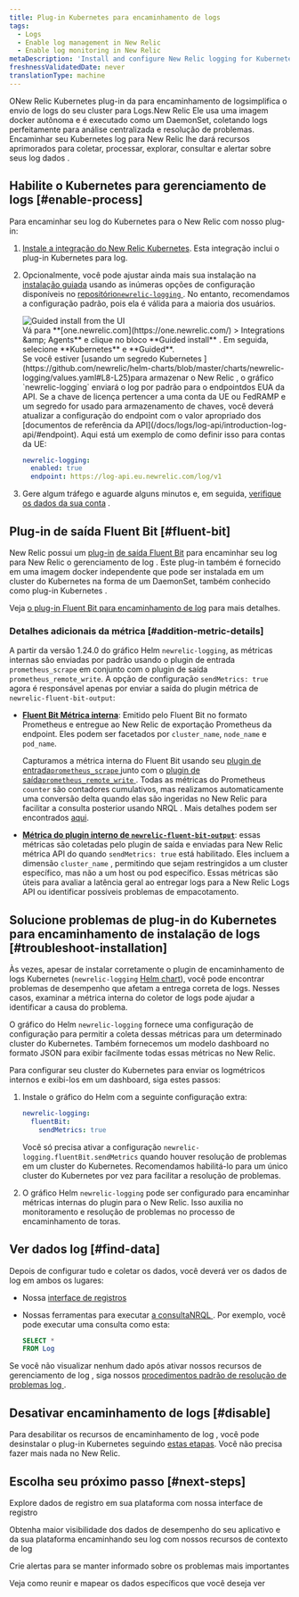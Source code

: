 ```yaml
---
title: Plug-in Kubernetes para encaminhamento de logs
tags:
  - Logs
  - Enable log management in New Relic
  - Enable log monitoring in New Relic
metaDescription: 'Install and configure New Relic logging for Kubernetes, so you can use enhanced log management capabilities.'
freshnessValidatedDate: never
translationType: machine
---
```


ONew Relic Kubernetes plug-in da para encaminhamento de logsimplifica o envio de logs do seu cluster para Logs.New Relic Ele usa uma imagem docker autônoma e é executado como um DaemonSet, coletando logs perfeitamente para análise centralizada e resolução de problemas. Encaminhar seu Kubernetes log para New Relic lhe dará <InlinePopover type="logs" />recursos aprimorados para coletar, processar, explorar, consultar e alertar sobre seus log dados .

## Habilite o Kubernetes para gerenciamento de logs [#enable-process]

Para encaminhar seu log do Kubernetes para o New Relic com nosso plug-in:

1. [Instale a integração do New Relic Kubernetes](/install/kubernetes). Esta integração inclui o plug-in Kubernetes para log.

2. Opcionalmente, você pode ajustar ainda mais sua instalação na [instalação guiada](/install/kubernetes) usando as inúmeras opções de configuração disponíveis no [repositório`newrelic-logging` ](https://github.com/newrelic/helm-charts/tree/master/charts/newrelic-logging#configuration). No entanto, recomendamos a configuração padrão, pois ela é válida para a maioria dos usuários.

   <img title="Guided install from the UI" alt="Guided install from the UI" src="/images/kubernetes_screenshot-crop_gather-log-data.webp" />

   <figcaption>
     Vá para <DNT>**[one.newrelic.com](https://one.newrelic.com/) &gt; Integrations &amp;amp; Agents**</DNT> e clique no bloco <DNT>**Guided install**</DNT> . Em seguida, selecione <DNT>**Kubernetes**</DNT> e <DNT>**Guided**</DNT>.
   </figcaption>

   <Callout variant="important">
     Se você estiver [usando um segredo Kubernetes ](https://github.com/newrelic/helm-charts/blob/master/charts/newrelic-logging/values.yaml#L8-L25)para armazenar o New Relic <InlinePopover type="licenseKey" />, o gráfico `newrelic-logging` enviará o log por padrão para o endpointdos EUA da API. Se a chave de licença pertencer a uma conta da UE ou FedRAMP e um segredo for usado para armazenamento de chaves, você deverá atualizar a configuração do endpoint com o valor apropriado dos [documentos de referência da API](/docs/logs/log-api/introduction-log-api/#endpoint). Aqui está um exemplo de como definir isso para contas da UE:

     ```yml
     newrelic-logging:
       enabled: true
       endpoint: https://log-api.eu.newrelic.com/log/v1
     ```
   </Callout>

3. Gere algum tráfego e aguarde alguns minutos e, em seguida, [verifique os dados da sua conta](#find-data) .

<InstallFeedback />

## Plug-in de saída Fluent Bit [#fluent-bit]

New Relic possui um [plug-in](https://github.com/newrelic/newrelic-fluent-bit-output) [de saída Fluent Bit](https://fluentbit.io/) para encaminhar seu log para New Relic o gerenciamento de log . Este plug-in também é fornecido em uma imagem docker independente que pode ser instalada em um cluster do Kubernetes na forma de um DaemonSet, também conhecido como plug-in Kubernetes .

Veja [o plug-in Fluent Bit para encaminhamento de log](/docs/logs/forward-logs/fluent-bit-plugin-log-forwarding) para mais detalhes.

### Detalhes adicionais da métrica [#addition-metric-details]

A partir da versão 1.24.0 do gráfico Helm `newrelic-logging`, as métricas internas são enviadas por padrão usando o plugin de entrada `prometheus_scrape` em conjunto com o plugin de saída `prometheus_remote_write`. A opção de configuração `sendMetrics: true` agora é responsável apenas por enviar a saída do plugin métrica de `newrelic-fluent-bit-output`:

* **[Fluent Bit Métrica interna](https://docs.fluentbit.io/manual/administration/monitoring#for-v2-metrics)**: Emitido pelo Fluent Bit no formato Prometheus e entregue ao New Relic de exportação Prometheus da endpoint. Eles podem ser facetados por `cluster_name`, `node_name` e `pod_name`.

  Capturamos a métrica interna do Fluent Bit usando seu [plugin de entrada`prometheus_scrape` ](https://docs.fluentbit.io/manual/pipeline/inputs/prometheus-scrape-metrics)junto com o [plugin de saída`prometheus_remote_write` ](https://docs.fluentbit.io/manual/pipeline/outputs/prometheus-remote-write). Todas as métricas do Prometheus `counter` são contadores cumulativos, mas realizamos automaticamente uma conversão delta quando elas são ingeridas no New Relic para facilitar a consulta posterior usando NRQL . Mais detalhes podem ser encontrados [aqui](/docs/data-apis/understand-data/metric-data/cumulative-metrics/).

* **[Métrica do plugin interno de `newrelic-fluent-bit-output`](https://github.com/newrelic/newrelic-fluent-bit-output?tab=readme-ov-file#troubleshooting-metrics)**: essas métricas são coletadas pelo plugin de saída e enviadas para New Relic métrica API do quando `sendMetrics: true` está habilitado. Eles incluem a dimensão `cluster_name` , permitindo que sejam restringidos a um cluster específico, mas não a um host ou pod específico. Essas métricas são úteis para avaliar a latência geral ao entregar logs para a New Relic Logs API ou identificar possíveis problemas de empacotamento.

## Solucione problemas de plug-in do Kubernetes para encaminhamento de instalação de logs [#troubleshoot-installation]

Às vezes, apesar de instalar corretamente o plugin de encaminhamento de logs Kubernetes (`newrelic-logging` [Helm chart](https://github.com/newrelic/helm-charts/blob/master/charts/newrelic-logging)), você pode encontrar problemas de desempenho que afetam a entrega correta de logs. Nesses casos, examinar a métrica interna do coletor de logs pode ajudar a identificar a causa do problema.

O gráfico do Helm `newrelic-logging` fornece uma configuração de configuração para permitir a coleta dessas métricas para um determinado cluster do Kubernetes. Também fornecemos um modelo dashboard no formato JSON para exibir facilmente todas essas métricas no New Relic.

Para configurar seu cluster do Kubernetes para enviar os logmétricos internos e exibi-los em um dashboard, siga estes passos:

1. Instale o gráfico do Helm com a seguinte configuração extra:

   ```yml
   newrelic-logging:
     fluentBit:
       sendMetrics: true
   ```

   Você só precisa ativar a configuração `newrelic-logging.fluentBit.sendMetrics` quando houver resolução de problemas em um cluster do Kubernetes. Recomendamos habilitá-lo para um único cluster do Kubernetes por vez para facilitar a resolução de problemas.

2. O gráfico Helm `newrelic-logging` pode ser configurado para encaminhar métricas internas do plugin para o New Relic. Isso auxilia no monitoramento e resolução de problemas no processo de encaminhamento de toras.

## Ver dados log [#find-data]

Depois de configurar tudo e coletar os dados, você deverá ver os dados de log em ambos os lugares:

* Nossa [interface de registros](https://one.newrelic.com/launcher/logger.log-launcher)

* Nossas ferramentas para executar [a consultaNRQL ](/docs/query-your-data/explore-query-data/query-builder/use-advanced-nrql-mode-query-data/). Por exemplo, você pode executar uma consulta como esta:

  ```sql
  SELECT *
  FROM Log
  ```

Se você não visualizar nenhum dado após ativar nossos recursos de gerenciamento de log , siga nossos [procedimentos padrão de resolução de problemas log ](/docs/logs/troubleshooting/no-log-data-appears-ui/).

## Desativar encaminhamento de logs [#disable]

Para desabilitar os recursos de encaminhamento de log , você pode desinstalar o plug-in Kubernetes seguindo [estas etapas](/docs/kubernetes-pixie/kubernetes-integration/uninstall-kubernetes/). Você não precisa fazer mais nada no New Relic.

## Escolha seu próximo passo [#next-steps]

<DocTiles>
  <DocTile title="Logs UI" path="/docs/logs/ui-data/use-logs-ui/">Explore dados de registro em sua plataforma com nossa interface de registro</DocTile>

  <DocTile title="Logs in context" path="/docs/logs/logs-context/logs-in-context/">Obtenha maior visibilidade dos dados de desempenho do seu aplicativo e da sua plataforma encaminhando seu log com nossos recursos de contexto de log</DocTile>

  <DocTile title="Alerts" path="/docs/alerts/overview/">Crie alertas para se manter informado sobre os problemas mais importantes</DocTile>

  <DocTile title="Create dashboards" path="/docs/query-your-data/explore-query-data/dashboards/introduction-dashboards/">Veja como reunir e mapear os dados específicos que você deseja ver</DocTile>
</DocTiles>